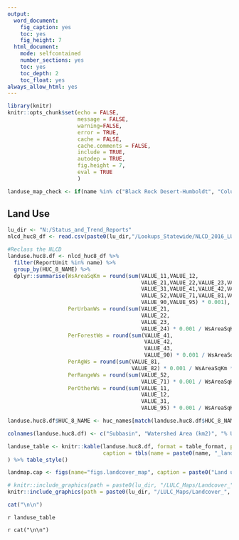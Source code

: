 ---
output: 
  word_document:
    fig_caption: yes
    toc: yes  
    fig_height: 7
  html_document:
    mode: selfcontained
    number_sections: yes
    toc: yes
    toc_depth: 2
    toc_float: yes
always_allow_html: yes
---

```{r global-setup, include=FALSE}

library(knitr)
knitr::opts_chunk$set(echo = FALSE,
                      message = FALSE,
                      warning=FALSE,
                      error = TRUE,
                      cache = FALSE,
                      cache.comments = FALSE,
                      include = TRUE,
                      autodep = TRUE,
                      fig.height = 7,
                      eval = TRUE
                      )

landuse_map_check <- if(name %in% c("Black Rock Desert-Humboldt", "Columbia River", "Goose Lake", "Oregon Closed Basins", "Snake River")){FALSE}else{TRUE}

```

## Land Use

```{r landuse-table, include=FALSE, results='asis'}

lu_dir <- "N:/Status_and_Trend_Reports"
nlcd_huc8_df <- read.csv(paste0(lu_dir,"/Lookups_Statewide/NLCD_2016_LU_sqm_by_HUC8_ReportUnit.txt"), quote="", stringsAsFactors=FALSE)

#Reclass the NLCD
landuse.huc8.df <- nlcd_huc8_df %>% 
  filter(ReportUnit %in% name) %>% 
  group_by(HUC_8_NAME) %>% 
  dplyr::summarise(WsAreaSqKm = round(sum(VALUE_11,VALUE_12,
                                          VALUE_21,VALUE_22,VALUE_23,VALUE_24,
                                          VALUE_31,VALUE_41,VALUE_42,VALUE_43,
                                          VALUE_52,VALUE_71,VALUE_81,VALUE_82,
                                          VALUE_90,VALUE_95) * 0.001),
                   PerUrbanWs = round(sum(VALUE_21,
                                          VALUE_22,
                                          VALUE_23,
                                          VALUE_24) * 0.001 / WsAreaSqKm * 100, 1),
                   PerForestWs = round(sum(VALUE_41,
                                           VALUE_42,
                                           VALUE_43,
                                           VALUE_90) * 0.001 / WsAreaSqKm * 100, 1),
                   PerAgWs = round(sum(VALUE_81,
                                       VALUE_82) * 0.001 / WsAreaSqKm * 100, 1),
                   PerRangeWs = round(sum(VALUE_52,
                                          VALUE_71) * 0.001 / WsAreaSqKm * 100, 1),
                   PerOtherWs = round(sum(VALUE_11,
                                          VALUE_12,
                                          VALUE_31,
                                          VALUE_95) * 0.001 / WsAreaSqKm * 100, 1))

landuse.huc8.df$HUC_8_NAME <- huc_names[match(landuse.huc8.df$HUC_8_NAME, huc_names$HUC8),]$HUC8_Name

colnames(landuse.huc8.df) <- c("Subbasin", "Watershed Area (km2)", "% Urban/Roads", "% Forest", "% Cultivated"," % Range/Forest Disturbance", " %Other")

landuse_table <- knitr::kable(landuse.huc8.df, format = table_format, padding = 0, digits = 1, row.names = FALSE,
                              caption = tbls(name = paste0(name, "_landuse_tab"), caption = paste("Land use within the ", name, " Basin"))
) %>% table_style()

```


```{r lancover-map,eval.after="fig.cap", fig.cap=landmap.cap, results='asis', cache=FALSE, eval=landuse_map_check, fig.height=7, out.height='720px'}
landmap.cap <- figs(name="figs.landcover_map", caption = paste0("Land use in the ", name, " administrative basin."))

# knitr::include_graphics(path = paste0(lu_dir, "/LULC_Maps/Landcover_",basin,".png"))
knitr::include_graphics(path = paste0(lu_dir, "/LULC_Maps/Landcover_", gsub(" ", "_", name), ".png"))

cat("\n\n")

```

`r landuse_table`

`r cat("\n\n")`